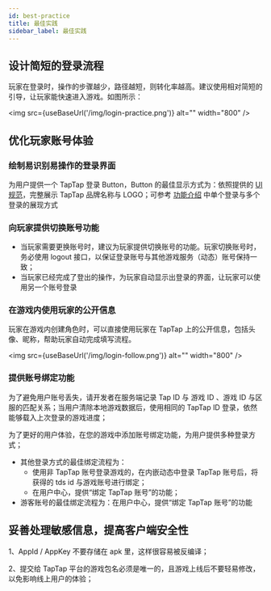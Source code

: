 ```yaml
---
id: best-practice
title: 最佳实践
sidebar_label: 最佳实践
---
```



## 设计简短的登录流程

玩家在登录时，操作的步骤越少，路径越短，则转化率越高。建议使用相对简短的引导，让玩家能快速进入游戏。如图所示：

<img src={useBaseUrl('/img/login-practice.png')} alt="" width="800" />

## 优化玩家账号体验

### 绘制易识别易操作的登录界面

为用户提供一个 TapTap 登录 Button，Button 的最佳显示方式为：依照提供的 [UI 规范](/design)，完整展示 TapTap 品牌名称与 LOGO；可参考 [功能介绍](/v2/sdk/taptap-login/guide/start) 中单个登录与多个登录的展现方式



### 向玩家提供切换账号功能

- 当玩家需要更换账号时，建议为玩家提供切换账号的功能。玩家切换账号时，务必使用 logout 接口，以保证登录账号与其他游戏服务（动态）账号保持一致；
- 当玩家已经完成了登出的操作，为玩家自动显示出登录的界面，让玩家可以使用另一个账号登录


### 在游戏内使用玩家的公开信息
 
玩家在游戏内创建角色时，可以直接使用玩家在 TapTap 上的公开信息，包括头像、昵称，帮助玩家自动完成填写流程。  

<img src={useBaseUrl('/img/login-follow.png')} alt="" width="800" />

### 提供账号绑定功能
 
为了避免用户账号丢失，请开发者在服务端记录 Tap ID 与 游戏 ID 、游戏 ID 与区服的匹配关系；当用户清除本地游戏数据后，使用相同的 TapTap ID 登录，依然能够载入上次登录的游戏进度；  

为了更好的用户体验，在您的游戏中添加账号绑定功能，为用户提供多种登录方式；  

- 其他登录方式的最佳绑定流程为：  
    - 使用非 TapTap 账号登录游戏的，在内嵌动态中登录 TapTap 账号后，将获得的 tds id 与游戏账号进行绑定；  
    - 在用户中心，提供“绑定 TapTap 账号”的功能；  
- 游客账号的最佳绑定流程为：在用户中心，提供“绑定 TapTap 账号”的功能


## 妥善处理敏感信息，提高客户端安全性

1、AppId / AppKey 不要存储在 apk 里，这样很容易被反编译；  

2、提交给 TapTap 平台的游戏包名必须是唯一的，且游戏上线后不要轻易修改，以免影响线上用户的体验；   